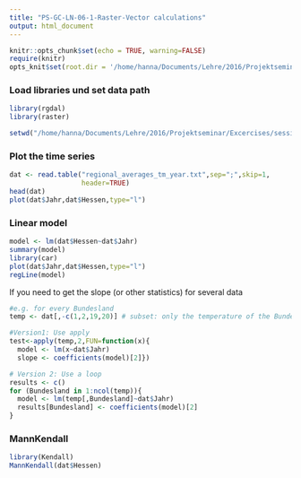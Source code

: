 ```yaml
---
title: "PS-GC-LN-06-1-Raster-Vector calculations"
output: html_document
---
```


```r
knitr::opts_chunk$set(echo = TRUE, warning=FALSE)
require(knitr)
opts_knit$set(root.dir = '/home/hanna/Documents/Lehre/2016/Projektseminar/Excercises/session07_trend/')
```

### Load libraries und set data path
```r
library(rgdal)
library(raster)

setwd("/home/hanna/Documents/Lehre/2016/Projektseminar/Excercises/session07_trend/")

```


### Plot the time series
```r
dat <- read.table("regional_averages_tm_year.txt",sep=";",skip=1,
                  header=TRUE)
head(dat)
plot(dat$Jahr,dat$Hessen,type="l")


```

### Linear model
```r
model <- lm(dat$Hessen~dat$Jahr)
summary(model)
library(car)
plot(dat$Jahr,dat$Hessen,type="l")
regLine(model)
```
If you need to get the slope (or other statistics) for several data
```r
#e.g. for every Bundesland
temp <- dat[,-c(1,2,19,20)] # subset: only the temperature of the Bundesländer are included

#Version1: Use apply
test<-apply(temp,2,FUN=function(x){
  model <- lm(x~dat$Jahr)
  slope <- coefficients(model)[2]})

# Version 2: Use a loop
results <- c()
for (Bundesland in 1:ncol(temp)){
  model <- lm(temp[,Bundesland]~dat$Jahr)
  results[Bundesland] <- coefficients(model)[2]
}
```

### MannKendall
```r
library(Kendall)
MannKendall(dat$Hessen)
```
